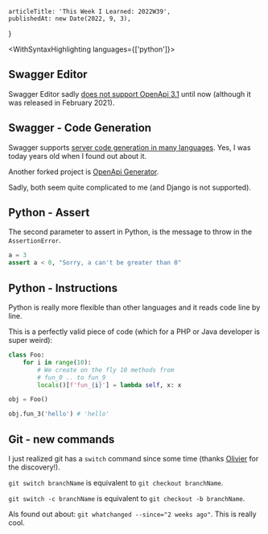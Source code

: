 
<Layout>

    articleTitle: 'This Week I Learned: 2022W39',
    publishedAt: new Date(2022, 9, 3),
}

<WithSyntaxHighlighting languages={['python']}>
<ArticleInfos meta={meta} />

## Swagger Editor

Swagger Editor sadly [does not support OpenApi 3.1](https://github.com/swagger-api/swagger-editor/issues/2638) until now (although it was released in February 2021).

## Swagger - Code Generation

Swagger supports [server code generation in many languages](https://swagger.io/tools/swagger-codegen/).
Yes, I was today years old when I found out about it.

Another forked project is [OpenApi Generator](https://github.com/OpenAPITools/openapi-generator).

Sadly, both seem quite complicated to me (and Django is not supported).

## Python - Assert

The second parameter to assert in Python, is the message to throw in the `AssertionError`.

```python
a = 3
assert a < 0, "Sorry, a can't be greater than 0"
```

## Python - Instructions

Python is really more flexible than other languages and it reads code line by line.

This is a perfectly valid piece of code (which for a PHP or Java developer is super weird):

```python
class Foo:
    for i in range(10):
        # We create on the fly 10 methods from
        # fun_0 .. to fun_9
        locals()[f'fun_{i}'] = lambda self, x: x

obj = Foo()

obj.fun_3('hello') # 'hello'
```

## Git - new commands

I just realized git has a `switch` command since some time (thanks [Olivier](https://devblog.dunsap.com/) for the discovery!).

`git switch branchName` is equivalent to `git checkout branchName`.

`git switch -c branchName` is equivalent to `git checkout -b branchName`.

Als found out about: `git whatchanged --since="2 weeks ago"`. This is really cool.

</WithSyntaxHighlighting>
</Layout>
